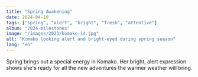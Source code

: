 ```yaml
---
title: "Spring Awakening"
date: 2024-04-10
tags: ["spring", "alert", "bright", "fresh", "attentive"]
album: "2024-milestones"
image: "/images/2023/komako-14.jpg"
alt: "Komako looking alert and bright-eyed during spring season"
lang: "en"
---
```


Spring brings out a special energy in Komako. Her bright, alert expression shows she's ready for all the new adventures the warmer weather will bring.